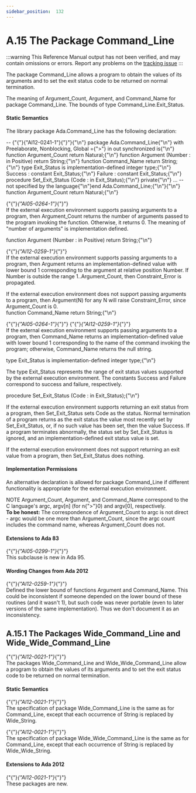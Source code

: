 ---
sidebar_position:  132
---

# A.15 The Package Command_Line

:::warning
This Reference Manual output has not been verified,
and may contain omissions or errors.
Report any problems on the [tracking issue](https://github.com/ada-lang-io/ada-lang-io/issues/20)
:::


<p>The package Command_Line allows a program to obtain the values of its arguments and to set the exit status code to be returned on normal termination. <br /></p>

<Admonition type="aarm" aarm="implementation-defined" title="Implementation defined: ">
<strong></strong>The meaning of Argument_Count, Argument, and Command_Name for package Command_Line. The bounds of type Command_Line.Exit_Status.<br /></Admonition>


#### Static Semantics

<p>The library package Ada.Command_Line has the following declaration: <br /></p>

<CodeBlock>
--  {"{"}{"AI12-0241-1"}{"}"}{"\n"} package Ada.Command_Line{"\n"}  with Preelaborate, Nonblocking, Global ={">"} in out synchronized is{"\n"}
  function Argument_Count return Natural;{"\n"}
  function Argument (Number : in Positive) return String;{"\n"}
  function Command_Name return String;{"\n"}
  type Exit_Status is implementation-defined integer type;{"\n"}
  Success : constant Exit_Status;{"\n"}  Failure : constant Exit_Status;{"\n"}
  procedure Set_Exit_Status (Code : in Exit_Status);{"\n"}
private{"\n"}  ... -- not specified by the language{"\n"}end Ada.Command_Line;{"\n"}{"\n"}
function Argument_Count return Natural;{"\n"}

</CodeBlock>
<p>{"{"}<em>{"AI05-0264-1"}</em>{"}"} <br />If the external execution environment supports passing arguments to a program, then Argument_Count returns the number of arguments passed to the program invoking the function. Otherwise, it returns 0. The meaning of "number of arguments" is implementation defined.<br /></p>

<CodeBlock>
function Argument (Number : in Positive) return String;{"\n"}

</CodeBlock>
<p>{"{"}<em>{"AI12-0259-1"}</em>{"}"} <br />If the external execution environment supports passing arguments to a program, then Argument returns an implementation-defined value with lower bound 1 corresponding to the argument at relative position Number. If Number is outside the range 1..Argument_Count, then Constraint_Error is propagated. <br /></p>

<Admonition type="aarm" aarm="ramification" title="Ramification: ">
<strong></strong>If the external execution environment does not support passing arguments to a program, then Argument(N) for any N will raise Constraint_Error, since Argument_Count is 0.<br /></Admonition>

<CodeBlock>
function Command_Name return String;{"\n"}

</CodeBlock>
<p>{"{"}<em>{"AI05-0264-1"}</em>{"}"} {"{"}<em>{"AI12-0259-1"}</em>{"}"} <br />If the external execution environment supports passing arguments to a program, then Command_Name returns an implementation-defined value with lower bound 1 corresponding to the name of the command invoking the program; otherwise, Command_Name returns the null string.<br /></p>

<CodeBlock>
type Exit_Status is implementation-defined integer type;{"\n"}

</CodeBlock>
<p>The type Exit_Status represents the range of exit status values supported by the external execution environment. The constants Success and Failure correspond to success and failure, respectively.<br /></p>

<CodeBlock>
procedure Set_Exit_Status (Code : in Exit_Status);{"\n"}

</CodeBlock>
<p>If the external execution environment supports returning an exit status from a program, then Set_Exit_Status sets Code as the status. Normal termination of a program returns as the exit status the value most recently set by Set_Exit_Status, or, if no such value has been set, then the value Success. If a program terminates abnormally, the status set by Set_Exit_Status is ignored, and an implementation-defined exit status value is set.<br /></p>

<p>If the external execution environment does not support returning an exit value from a program, then Set_Exit_Status does nothing. <br /></p>


#### Implementation Permissions

<p>An alternative declaration is allowed for package Command_Line if different functionality is appropriate for the external execution environment. <br /></p>

<Admonition type="aarm" aarm="note" title="Note: ">
NOTE   Argument_Count, Argument, and Command_Name correspond to the C language's argc, argv[n] (for n{">"}0) and argv[0], respectively. <br /></Admonition>

<Admonition type="aarm" aarm="note" title="Note: ">
<strong>To be honest: </strong>The correspondence of Argument_Count to argc is not direct - argc would be one more than Argument_Count, since the argc count includes the command name, whereas Argument_Count does not. <br /></Admonition>


#### Extensions to Ada 83

<Admonition type="aarm" aarm="note" title="Note: ">
{"{"}<em>{"AI05-0299-1"}</em>{"}"} <br />This subclause is new in Ada 95. <br /></Admonition>


#### Wording Changes from Ada 2012

<Admonition type="aarm" aarm="correction" title="Correction:">
{"{"}<em>{"AI12-0259-1"}</em>{"}"} <strong><br /></strong> Defined the lower bound of functions Argument and Command_Name. This could be inconsistent if someone depended on the lower bound of these routines (and it wasn't 1), but such code was never portable (even to later versions of the same implementation). Thus we don't document it as an inconsistency. <br /></Admonition>


## A.15.1  The Packages Wide_Command_Line and Wide_Wide_Command_Line

<p>{"{"}<em>{"AI12-0021-1"}</em>{"}"} <br />The packages Wide_Command_Line and Wide_Wide_Command_Line allow a program to obtain the values of its arguments and to set the exit status code to be returned on normal termination. <br /></p>


#### Static Semantics

<p>{"{"}<em>{"AI12-0021-1"}</em>{"}"} <br />The specification of package Wide_Command_Line is the same as for Command_Line, except that each occurrence of String is replaced by Wide_String.<br /></p>

<p>{"{"}<em>{"AI12-0021-1"}</em>{"}"} <br />The specification of package Wide_Wide_Command_Line is the same as for Command_Line, except that each occurrence of String is replaced by Wide_Wide_String.<br /></p>


#### Extensions to Ada 2012

<Admonition type="aarm" aarm="note" title="Note: ">
{"{"}<em>{"AI12-0021-1"}</em>{"}"} <br />These packages are new. <br /></Admonition>

